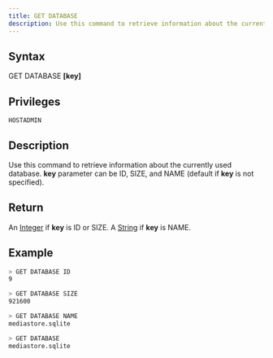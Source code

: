 ```yaml
---
title: GET DATABASE
description: Use this command to retrieve information about the currently used database.
---
```


## Syntax

GET DATABASE **[key]**

## Privileges

```
HOSTADMIN
```

## Description

Use this command to retrieve information about the currently used database. **key** parameter can be ID, SIZE, and NAME (default if **key** is not specified).

## Return

An [Integer](https://github.com/sqlitecloud/sdk/blob/master/PROTOCOL.md)  if **key** is ID or SIZE.
A [String](https://github.com/sqlitecloud/sdk/blob/master/PROTOCOL.md)  if **key** is NAME.

## Example

```bash
> GET DATABASE ID
9

> GET DATABASE SIZE
921600

> GET DATABASE NAME
mediastore.sqlite

> GET DATABASE
mediastore.sqlite

```
